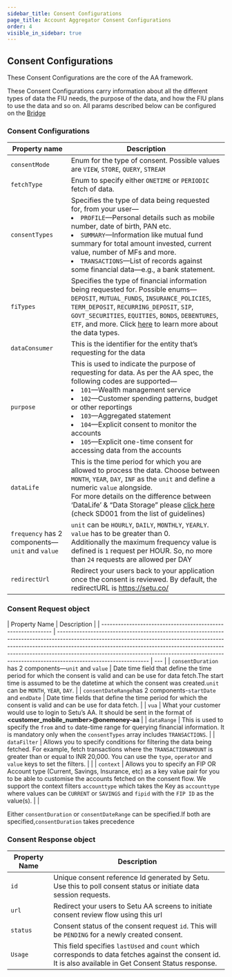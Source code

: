 ```yaml
---
sidebar_title: Consent Configurations
page_title: Account Aggregator Consent Configurations
order: 4
visible_in_sidebar: true
---
```


## Consent Configurations

These Consent Configurations are the core of the AA framework.

These Consent Configurations carry information about all the different types of data the FIU needs, the purpose of the data, and how the FIU plans to use the data and so on. All params described below can be configured on the <a href="https://bridge.setu.co/signup" target="_blank"> Bridge</a>

### Consent Configurations

| Property name                                   | Description                                                                                                                                                                                                                                                                                                                                                                                                  |
| ----------------------------------------------- | ------------------------------------------------------------------------------------------------------------------------------------------------------------------------------------------------------------------------------------------------------------------------------------------------------------------------------------------------------------------------------------------------------------ |
| `consentMode`                                   | Enum for the type of consent. Possible values are `VIEW`, `STORE`, `QUERY`, `STREAM`                                                                                                                                                                                                                                                                                                                         |
| `fetchType`                                     | Enum to specify either `ONETIME` or `PERIODIC` fetch of data.                                                                                                                                                                                                                                                                                                                                                |
| `consentTypes`                                  | Specifies the type of data being requested for, from your user—<br/><li>`PROFILE`—Personal details such as mobile number, date of birth, PAN etc.</li><li>`SUMMARY`—Information like mutual fund summary for total amount invested, current value, number of MFs and more.</li><li>`TRANSACTIONS`—List of records against some financial data—e.g., a bank statement.</li>                                   |
| `fiTypes`                                       | Specifies the type of financial information being requested for. Possible enums—`DEPOSIT`, `MUTUAL_FUNDS`, `INSURANCE_POLICIES`, `TERM_DEPOSIT`, `RECURRING_DEPOSIT`, `SIP`, `GOVT_SECURITIES`, `EQUITIES`, `BONDS`, `DEBENTURES`, `ETF`, and more. Click <a href="data/account-aggregator/fi-data-types" target="_blank">here</a> to learn more about the data types.                                       |
| `dataConsumer`                                  | This is the identifier for the entity that’s requesting for the data                                                                                                                                                                                                                                                                                                                                         |
| `purpose`                                       | This is used to indicate the purpose of requesting for data. As per the AA spec, the following codes are supported—<br/><li>`101`—Wealth management service</li><li>`102`—Customer spending patterns, budget or other reportings</li><li>`103`—Aggregated statement</li><li>`104`—Explicit consent to monitor the accounts</li><li>`105`—Explicit one-time consent for accessing data from the accounts</li> |
| `dataLife`                                      | This is the time period for which you are allowed to process the data. Choose between `MONTH`, `YEAR`, `DAY`, `INF` as the `unit` and define a numeric `value` alongside. <br /> For more details on the difference between ‘DataLife’ & “Data Storage” please [click here](https://sahamati.org.in/aa-community-guidelines-v1/storage-of-data/) (check SD001 from the list of guidelines)                   |
| `frequency` has 2 components—`unit` and `value` | `unit` can be `HOURLY`, `DAILY`, `MONTHLY`, `YEARLY`. `value` has to be greater than 0.<br/>Additionally the maximum frequency value is defined is `1` request per HOUR. So, no more than `24` requests are allowed per DAY                                                                                                                                                                                  |
| `redirectUrl`                                   | Redirect your users back to your application once the consent is reviewed. By default, the redirectURL is https://setu.co/                                                                                                                                                                                                                                                                                   |

### Consent Request object

| Property Name                                                | Description                                                                                                                                                                                                                                                                                                                                               |
| ------------------------------------------------------------ | --------------------------------------------------------------------------------------------------------------------------------------------------------------------------------------------------------------------------------------------------------------------------------------------------------------------------------------------------------- | --- |
| `consentDuration` has 2 components—`unit` and `value`        | Date time field that define the time period for which the consent is valid and can be use for data fetch.The start time is assumed to be the datetime at which the consent was created.`unit` can be `MONTH`, `YEAR`, `DAY`.                                                                                                                              |
| `consentDateRange`has 2 components-`startDate` and `endDate` | Date time fields that define the time period for which the consent is valid and can be use for data fetch.                                                                                                                                                                                                                                                |
| `vua`                                                        | What your customer would use to login to Setu’s AA. It should be sent in the format of **<customer_mobile_number>@onemoney-aa**                                                                                                                                                                                                                           |
| `dataRange`                                                  | This is used to specify the `from` and `to` date-time range for querying financial information. It is mandatory only when the `consentTypes` array includes `TRANSACTIONS`.                                                                                                                                                                               |
| `dataFilter`                                                 | Allows you to specify conditions for filtering the data being fetched. For example, fetch transactions where the `TRANSACTIONAMOUNT` is greater than or equal to INR 20,000. You can use the `type`, `operator` and `value` keys to set the filters.                                                                                                      |     |
| `context`                                                    | Allows you to specify an FIP OR Account type (Current, Savings, Insurance, etc) as a key value pair for you to be able to customise the accounts fetched on the consent flow. We support the context filters `accounttype` which takes the Key as `accounttype` where values can be `CURRENT` or `SAVINGS` and `fipid` with the `FIP ID` as the value(s). |     |

<Callout type type="tip">
    Either <code>consentDuration</code> or <code>consentDateRange</code> can be
    specified.If both are specified,<code>consentDuration</code> takes
    precedence
</Callout>

### Consent Response object

| Property Name | Description                                                                                                                                                |
| ------------- | ---------------------------------------------------------------------------------------------------------------------------------------------------------- |
| `id`          | Unique consent reference Id generated by Setu. Use this to poll consent status or initiate data session requests.                                          |
| `url`         | Redirect your users to Setu AA screens to initiate consent review flow using this url                                                                      |
| `status`      | Consent status of the consent request `id`. This will be `PENDING` for a newly created consent.                                                            |
| `Usage`       | This field specifies `lastUsed` and `count` which corresponds to data fetches against the consent id. It is also available in Get Consent Status response. |

<WasPageHelpful />
